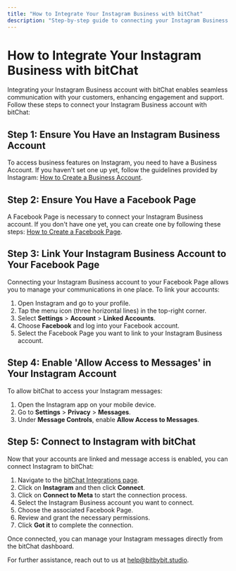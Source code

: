 ```yaml
---
title: "How to Integrate Your Instagram Business with bitChat"
description: "Step-by-step guide to connecting your Instagram Business account with bitChat for enhanced customer engagement."
---
```



# How to Integrate Your Instagram Business with bitChat

Integrating your Instagram Business account with bitChat enables seamless communication with your customers, enhancing engagement and support. Follow these steps to connect your Instagram Business account with bitChat:

## Step 1: Ensure You Have an Instagram Business Account

To access business features on Instagram, you need to have a Business Account. If you haven't set one up yet, follow the guidelines provided by Instagram: [How to Create a Business Account](https://help.instagram.com/502981923235522).

## Step 2: Ensure You Have a Facebook Page

A Facebook Page is necessary to connect your Instagram Business account. If you don't have one yet, you can create one by following these steps: [How to Create a Facebook Page](https://www.facebook.com/help/104002523024878).

## Step 3: Link Your Instagram Business Account to Your Facebook Page

Connecting your Instagram Business account to your Facebook Page allows you to manage your communications in one place. To link your accounts:

1. Open Instagram and go to your profile.
2. Tap the menu icon (three horizontal lines) in the top-right corner.
3. Select **Settings** > **Account** > **Linked Accounts**.
4. Choose **Facebook** and log into your Facebook account.
5. Select the Facebook Page you want to link to your Instagram Business account.

## Step 4: Enable 'Allow Access to Messages' in Your Instagram Account

To allow bitChat to access your Instagram messages:

1. Open the Instagram app on your mobile device.
2. Go to **Settings** > **Privacy** > **Messages**.
3. Under **Message Controls**, enable **Allow Access to Messages**.

## Step 5: Connect to Instagram with bitChat

Now that your accounts are linked and message access is enabled, you can connect Instagram to bitChat:

1. Navigate to the [bitChat Integrations page](https://app.bitbybit.studio/integrations).
2. Click on **Instagram** and then click **Connect**.
3. Click on **Connect to Meta** to start the connection process.
4. Select the Instagram Business account you want to connect.
5. Choose the associated Facebook Page.
6. Review and grant the necessary permissions.
7. Click **Got it** to complete the connection.

Once connected, you can manage your Instagram messages directly from the bitChat dashboard.

For further assistance, reach out to us at [help@bitbybit.studio](mailto:help@bitbybit.studio).
